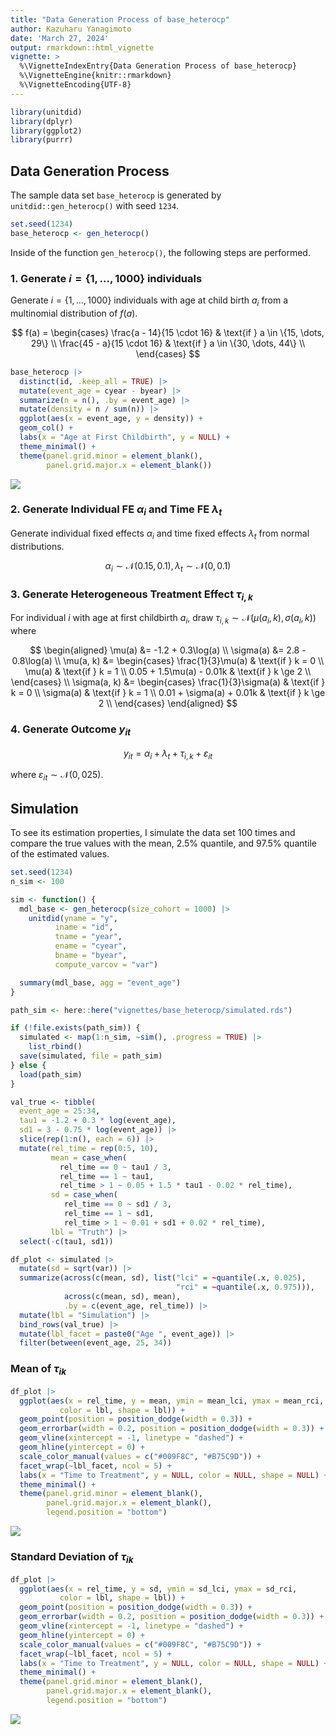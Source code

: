 ```yaml
---
title: "Data Generation Process of base_heterocp"
author: Kazuharu Yanagimoto
date: 'March 27, 2024'
output: rmarkdown::html_vignette
vignette: >
  %\VignetteIndexEntry{Data Generation Process of base_heterocp}
  %\VignetteEngine{knitr::rmarkdown}
  %\VignetteEncoding{UTF-8}
---
```






```r
library(unitdid)
library(dplyr)
library(ggplot2)
library(purrr)
```

## Data Generation Process

The sample data set `base_heterocp` is generated by `unitdid::gen_heterocp()` with seed `1234`.

```r
set.seed(1234)
base_heterocp <- gen_heterocp()
```

Inside of the function `gen_heterocp()`, the following steps are performed.

### 1. Generate $i = \{1, \dots, 1000\}$ individuals

Generate $i = \{1, \dots, 1000\}$ individuals with age at child birth $a_i$
from a multinomial distribution of $f(a)$.


$$
f(a) = \begin{cases}
\frac{a - 14}{15 \cdot 16} & \text{if } a \in \{15, \dots, 29\} \\
\frac{45 - a}{15 \cdot 16} & \text{if } a \in \{30, \dots, 44\} \\
\end{cases}
$$


```r
base_heterocp |>
  distinct(id, .keep_all = TRUE) |>
  mutate(event_age = cyear - byear) |>
  summarize(n = n(), .by = event_age) |>
  mutate(density = n / sum(n)) |>
  ggplot(aes(x = event_age, y = density)) +
  geom_col() +
  labs(x = "Age at First Childbirth", y = NULL) +
  theme_minimal() +
  theme(panel.grid.minor = element_blank(),
        panel.grid.major.x = element_blank())
```

<img src="figure/unnamed-chunk-2-1.svg" style="display: block; margin: auto;" />

### 2. Generate Individual FE $\alpha_i$ and Time FE $\lambda_t$

Generate individual fixed effects $\alpha_i$ and time fixed effects $\lambda_t$ from normal distributions.

$$
\alpha_{i} \sim \mathcal{N}(0.15, 0.1),\, \lambda_{t} \sim \mathcal{N}(0, 0.1)
$$

### 3. Generate Heterogeneous Treatment Effect $\tau_{i, k}$

For individual $i$ with age at first childbirth $a_i$, draw $\tau_{i, k} \sim \mathcal{N}(\mu(a_i, k), \sigma(a_i, k))$ where

$$
\begin{aligned}
\mu(a) &= -1.2 + 0.3\log(a) \\
\sigma(a) &= 2.8 - 0.8\log(a) \\
\mu(a, k) &= \begin{cases}
\frac{1}{3}\mu(a) & \text{if } k = 0 \\
\mu(a) & \text{if } k = 1 \\
0.05 + 1.5\mu(a) - 0.01k & \text{if } k \ge 2 \\
\end{cases} \\
\sigma(a, k) &= \begin{cases}
\frac{1}{3}\sigma(a) & \text{if } k = 0 \\
\sigma(a) & \text{if } k = 1 \\
0.01 + \sigma(a) + 0.01k & \text{if } k \ge 2 \\
\end{cases}
\end{aligned}
$$

### 4. Generate Outcome $y_{it}$

$$
y_{it} = \alpha_i + \lambda_t + \tau_{i, k} + \varepsilon_{it}
$$

where $\varepsilon_{it} \sim \mathcal{N}(0, 025)$.

## Simulation

To see its estimation properties,
I simulate the data set 100 times and compare the true values with
the mean, 2.5% quantile, and 97.5% quantile of the estimated values.


```r
set.seed(1234)
n_sim <- 100

sim <- function() {
  mdl_base <- gen_heterocp(size_cohort = 1000) |>
    unitdid(yname = "y",
          iname = "id",
          tname = "year",
          ename = "cyear",
          bname = "byear",
          compute_varcov = "var")

  summary(mdl_base, agg = "event_age")
}

path_sim <- here::here("vignettes/base_heterocp/simulated.rds")

if (!file.exists(path_sim)) {
  simulated <- map(1:n_sim, ~sim(), .progress = TRUE) |>
    list_rbind()
  save(simulated, file = path_sim)
} else {
  load(path_sim)
}
```


```r
val_true <- tibble(
  event_age = 25:34,
  tau1 = -1.2 + 0.3 * log(event_age),
  sd1 = 3 - 0.75 * log(event_age)) |>
  slice(rep(1:n(), each = 6)) |>
  mutate(rel_time = rep(0:5, 10),
         mean = case_when(
           rel_time == 0 ~ tau1 / 3,
           rel_time == 1 ~ tau1,
           rel_time > 1 ~ 0.05 + 1.5 * tau1 - 0.02 * rel_time),
         sd = case_when(
            rel_time == 0 ~ sd1 / 3,
            rel_time == 1 ~ sd1,
            rel_time > 1 ~ 0.01 + sd1 + 0.02 * rel_time),
         lbl = "Truth") |>
  select(-c(tau1, sd1))

df_plot <- simulated |>
  mutate(sd = sqrt(var)) |>
  summarize(across(c(mean, sd), list("lci" = ~quantile(.x, 0.025),
                                     "rci" = ~quantile(.x, 0.975))),
            across(c(mean, sd), mean),
            .by = c(event_age, rel_time)) |>
  mutate(lbl = "Simulation") |>
  bind_rows(val_true) |>
  mutate(lbl_facet = paste0("Age ", event_age)) |>
  filter(between(event_age, 25, 34))
```

### Mean of $\tau_{ik}$


```r
df_plot |>
  ggplot(aes(x = rel_time, y = mean, ymin = mean_lci, ymax = mean_rci,
           color = lbl, shape = lbl)) +
  geom_point(position = position_dodge(width = 0.3)) +
  geom_errorbar(width = 0.2, position = position_dodge(width = 0.3)) +
  geom_vline(xintercept = -1, linetype = "dashed") +
  geom_hline(yintercept = 0) +
  scale_color_manual(values = c("#009F8C", "#B75C9D")) +
  facet_wrap(~lbl_facet, ncol = 5) +
  labs(x = "Time to Treatment", y = NULL, color = NULL, shape = NULL) +
  theme_minimal() +
  theme(panel.grid.minor = element_blank(),
        panel.grid.major.x = element_blank(),
        legend.position = "bottom")
```

<img src="figure/unnamed-chunk-4-1.svg" style="display: block; margin: auto;" />

### Standard Deviation of $\tau_{ik}$


```r
df_plot |>
  ggplot(aes(x = rel_time, y = sd, ymin = sd_lci, ymax = sd_rci,
           color = lbl, shape = lbl)) +
  geom_point(position = position_dodge(width = 0.3)) +
  geom_errorbar(width = 0.2, position = position_dodge(width = 0.3)) +
  geom_vline(xintercept = -1, linetype = "dashed") +
  geom_hline(yintercept = 0) +
  scale_color_manual(values = c("#009F8C", "#B75C9D")) +
  facet_wrap(~lbl_facet, ncol = 5) +
  labs(x = "Time to Treatment", y = NULL, color = NULL, shape = NULL) +
  theme_minimal() +
  theme(panel.grid.minor = element_blank(),
        panel.grid.major.x = element_blank(),
        legend.position = "bottom")
```

<img src="figure/unnamed-chunk-5-1.svg" style="display: block; margin: auto;" />










